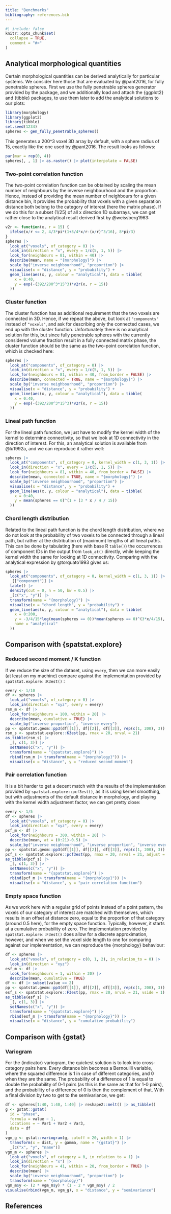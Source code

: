 ```yaml
---
title: "Benchmarks"
bibliography: references.bib
---
```


```r
#| include: false
knitr::opts_chunk$set(
  collapse = TRUE,
  comment = "#>"
)
```

## Analytical morphological quantities

Certain morphological quantities can be derived analytically for particular
systems. We consider here those that are evaluated by @pant2016, for fully
penetrable spheres. First we use the fully penetrable spheres generator provided
by the package, and we additionally load and attach the {ggplot2} and {tibble}
packages, to use them later to add the analytical solutions to our plots:

```r
library(morphology)
library(ggplot2)
library(tibble)
set.seed(1234)
spheres <- gen_fully_penetrable_spheres()
```

This generates a 200\^3 voxel 3D array by default, with a sphere radius of 15,
exactly like the one used by @pant2016. The result looks as follows:

```r
par(mar = rep(0, 4))
spheres[, , 1] |> as.raster() |> plot(interpolate = FALSE)
```

### Two-point correlation function

The two-point correlation function can be obtained by scaling the mean number of
neighbours by the inverse neighbourhood and the proportion. Hence, instead of
providing the mean number of neighbours for a given distance bin, it provides
the probability that voxels with a given separation distance both belong to the
category of interest (here the matrix phase). If we do this for a subset (1/25)
of all x direction 1D subarrays, we can get rather close to the analytical
result derived first by @weissberg1963:

```r
v2r <- function(x, r = 15) {
  ifelse(x/r <= 2, 4/3*pi*(1+3/4*x/r-(x/r)^3/16), 8*pi/3)
}
spheres |>
  look_at("voxels", of_category = 0) |> 
  look_in(direction = "x", every = 1/c(5, 1, 5)) |>
  look_for(neighbours = 81, within = 40) |> 
  describe(mean, name = "{morphology}") |> 
  scale_by("inverse neighbourhood", "proportion") |> 
  visualise(x = "distance", y = "probability") +
  geom_line(aes(x, y, colour = "analytical"), data = tibble(
    x = 0:40,
    y = exp(-(392/200^3*15^3)*v2r(x, r = 15))
  ))
```

### Cluster function

The cluster function has as additional requirement that the two voxels are
connected in 3D. Hence, if we repeat the above, but look at `"components"`
instead of `"voxels"`, and ask for describing only the connected cases, we end
up with the cluster function. Unfortunately there is no analytical solution for
this, but since fully penetrable spheres with the currently considered volume
fraction result in a fully connected matrix phase, the cluster function should
be the same as the two-point correlation function, which is checked here:

```r
spheres |>
  look_at("components", of_category = 0) |> 
  look_in(direction = "x", every = 1/c(5, 1, 5)) |>
  look_for(neighbours = 81, within = 40, from_border = FALSE) |> 
  describe(mean, connected = TRUE, name = "{morphology}") |> 
  scale_by("inverse neighbourhood", "proportion") |> 
  visualise(x = "distance", y = "probability") +
  geom_line(aes(x, y, colour = "analytical"), data = tibble(
    x = 0:40,
    y = exp(-(392/200^3*15^3)*v2r(x, r = 15))
  ))
```

### Lineal path function

For the lineal path function, we just have to modify the kernel width of the
kernel to determine connectivity, so that we look at 1D connectivity in the
direction of interest. For this, an analytical solution is available from
@lu1992a, and we can reproduce it rather well:

```r
spheres |>
  look_at("components", of_category = 0, kernel_width = c(1, 3, 1)) |> 
  look_in(direction = "x", every = 1/c(5, 1, 5)) |>
  look_for(neighbours = 81, within = 40, from_border = FALSE) |> 
  describe(mean, connected = TRUE, name = "{morphology}") |> 
  scale_by("inverse neighbourhood", "proportion") |> 
  visualise(x = "distance", y = "probability") +
  geom_line(aes(x, y, colour = "analytical"), data = tibble(
    x = 0:40,
    y = mean(spheres == 0)^(1 + (3 * x / 4 / 15))
  ))
```

### Chord length distribution

Related to the lineal path function is the chord length distribution, where we
do not look at the probability of two voxels to be connected through a lineal
path, but rather at the distribution of (maximum) lengths of all lineal paths.
This can be done by tabulating (here with base R `table()`) the occurrences of
component IDs in the output from `look_at()` directly, while keeping the kernel
width the same for looking at 1D connectivity. Comparing with the analytical
expression by @torquato1993 gives us:

```r
spheres |>
  look_at("components", of_category = 0, kernel_width = c(1, 3, 1)) |>
  _[["component"]] |>
  table() |>
  density(cut = 0, n = 50, bw = 0.5) |> 
  _[c("x", "y")] |>
  transform(name = "{morphology}") |> 
  visualise(x = "chord length", y = "probability") +
  geom_line(aes(x, y, colour = "analytical"), data = tibble(
    x = 0:200,
    y = -3/4/15*log(mean(spheres == 0))*mean(spheres == 0)^(3*x/4/15),
    name = "analytical"  
  ))
```

## Comparison with {spatstat.explore}

### Reduced second moment / K function

If we reduce the size of the dataset, using `every`, then we can more easily (at
least on my machine) compare against the implementation provided by
`spatstat.explore::K3est()` :

```r
every <- 1/10
df <- spheres |>
  look_at("voxels", of_category = 0) |> 
  look_in(direction = "xyz", every = every)
rsm_m <- df |>
  look_for(neighbours = 100, within = 20) |> 
  describe(mean, cumulative = TRUE) |> 
  scale_by("inverse proportion", "inverse every")
pp <- spatstat.geom::pp3(df[[1]], df[[2]], df[[3]], rep(c(1, 200), 3))
rsm_s <- spatstat.explore::K3est(pp, rmax = 20, nrval = 21)
as_tibble(rsm_s) |>
  _[, c(1, 3)] |> 
  setNames(c("x", "y")) |>
  transform(name = "{spatstat.explore}") |> 
  rbind(rsm_m |> transform(name = "{morphology}")) |>
  visualise(x = "distance", y = "reduced second moment")
```

### Pair correlation function

It is a bit harder to get a decent match with the results of the implementation
provided by `spatstat.explore::pcf3est()`, as it is using kernel smoothing, but
with adjustments of the default distance in morphology, and playing with the
kernel width adjustment factor, we can get pretty close:

```r
every <- 1/5
df <- spheres |>
  look_at("voxels", of_category = 0) |> 
  look_in(direction = "xyz", every = every)
pcf_m <- df |>
  look_for(neighbours = 300, within = 20) |> 
  describe(mean, at = (0:21)-0.5) |> 
  scale_by("inverse neighbourhood", "inverse proportion", "inverse every") 
pp <- spatstat.geom::pp3(df[[1]], df[[2]], df[[3]], rep(c(1, 200), 3))
pcf_s <- spatstat.explore::pcf3est(pp, rmax = 20, nrval = 21, adjust = 0.4, correction = "isotropic")
as_tibble(pcf_s) |>
  _[, c(1, 3)] |> 
  setNames(c("x", "y")) |>
  transform(name = "{spatstat.explore}") |> 
  rbind(pcf_m |> transform(name = "{morphology}")) |>
  visualise(x = "distance", y = "pair correlation function")
```

### Empty space function

As we work here with a regular grid of points instead of a point pattern, the
voxels of our category of interest are matched with themselves, which results in
an offset at distance zero, equal to the proportion of that category (around 0.5
here), for the empty space function. Typically, however, it starts at a
cumulative probability of zero. The implementation provided by
`spatstat.explore::F3est()` does allow for a discrete approximation, however,
and when we set the voxel side length to one for comparing against our
implementation, we can reproduce the {morphology} behaviour:

```r
df <- spheres |>
  look_at("voxels", of_category = c(0, 1, 2), in_relation_to = 0) |> 
  look_in(direction = "xyz")
esf_m <- df |>
  look_for(neighbours = 1, within = 20) |> 
  describe(mean, cumulative = TRUE)
df <- df |> subset(value == 2)
pp <- spatstat.geom::pp3(df[[1]], df[[2]], df[[3]], rep(c(1, 200), 3))
esf_s <- spatstat.explore::F3est(pp, rmax = 20, nrval = 21, vside = 1)
as_tibble(esf_s) |>
  _[, c(1, 3)] |> 
  setNames(c("x", "y")) |>
  transform(name = "{spatstat.explore}") |> 
  rbind(esf_m |> transform(name = "{morphology}")) |>
  visualise(x = "distance", y = "cumulative probability")
```

## Comparison with {gstat}

### Variogram

For the (indicator) variogram, the quickest solution is to look into
cross-category pairs here. Every distance bin becomes a Bernouilli variable,
where the squared difference is 1 in case of different categories, and 0 when
they are the same. The probability of a difference of 1 is equal to double the
probability of 0-1 pairs (as this is the same as that for 1-0 pairs), and the
probability of a difference of 0 is then the complement of that. With a final
division by two to get to the semivariance, we get:

```r
df <- spheres[1:40, 1:40, 1:40] |> reshape2::melt() |> as_tibble()
g <- gstat::gstat(
  id = "phase",
  formula = value ~ 1,
  locations = ~ Var1 + Var2 + Var3,
  data = df
)
vgm_g <- gstat::variogram(g, cutoff = 20, width = 1) |>
  transform(x = dist, y = gamma, name = "{gstat}") |>
  _[c("x", "y", "name")]
vgm_m <- spheres |>
  look_at("voxels", of_category = 0, in_relation_to = 1) |> 
  look_in(direction = "x") |> 
  look_for(neighbours = 41, within = 20, from_border = TRUE) |> 
  describe(mean) |>
  scale_by("inverse neighbourhood", "proportion") |>
  transform(name = "{morphology}")
vgm_m$y <- (2 * vgm_m$y) * (1 - 2 * vgm_m$y) / 2
visualise(rbind(vgm_m, vgm_g), x = "distance", y = "semivariance")
```

## References
